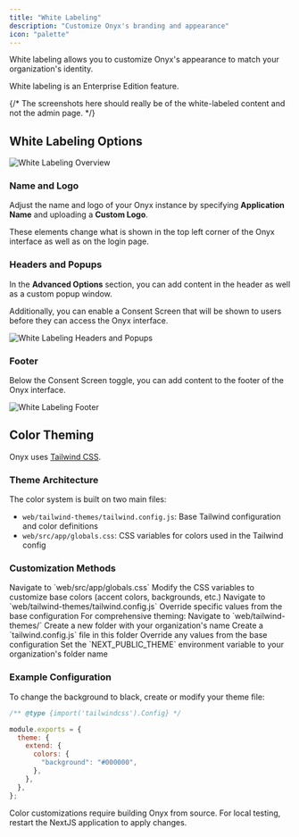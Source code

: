 ```yaml
---
title: "White Labeling"
description: "Customize Onyx's branding and appearance"
icon: "palette"
---
```


White labeling allows you to customize Onyx's appearance to match your organization's identity.

<Note>
  White labeling is an Enterprise Edition feature.
</Note>

{/* The screenshots here should really be of the white-labeled content and not the admin page. */}

## White Labeling Options

<img className="rounded-image" src="/assets/admin/advanced_configs/whitelabeling_overview.png" alt="White Labeling Overview" />

### Name and Logo

Adjust the name and logo of your Onyx instance by specifying **Application Name** and uploading a **Custom Logo**.

These elements change what is shown in the top left corner of the Onyx interface as well as on the login page.

### Headers and Popups

In the **Advanced Options** section, you can add content in the header as well as a custom popup window.

Additionally, you can enable a Consent Screen that will be shown to users before they can access the Onyx interface.

<img className="rounded-image" src="/assets/admin/advanced_configs/whitelabeling_advanced.png" alt="White Labeling Headers and Popups" />

### Footer

Below the Consent Screen toggle, you can add content to the footer of the Onyx interface.

<img className="rounded-image" src="/assets/admin/advanced_configs/whitelabeling_footer.png" alt="White Labeling Footer" />

## Color Theming

Onyx uses [Tailwind CSS](https://tailwindcss.com/).

### Theme Architecture

The color system is built on two main files:

- `web/tailwind-themes/tailwind.config.js`: Base Tailwind configuration and color definitions
- `web/src/app/globals.css`: CSS variables for colors used in the Tailwind config

### Customization Methods

<AccordionGroup>
<Accordion title="Method 1: Direct CSS Variable Modification">
<Steps>
  <Step title="Navigate to globals.css">
    Navigate to `web/src/app/globals.css`
  </Step>

  <Step title="Modify CSS variables">
    Modify the CSS variables to customize base colors (accent colors, backgrounds, etc.)
  </Step>
</Steps>
</Accordion>

<Accordion title="Method 2: Tailwind Config Override">
<Steps>
  <Step title="Navigate to Tailwind config">
    Navigate to `web/tailwind-themes/tailwind.config.js`
  </Step>

  <Step title="Override configuration values">
    Override specific values from the base configuration
  </Step>
</Steps>
</Accordion>

<Accordion title="Method 3: Organization-Specific Theme (Recommended)">
For comprehensive theming:

<Steps>
  <Step title="Navigate to themes directory">
    Navigate to `web/tailwind-themes/`
  </Step>

  <Step title="Create organization folder">
    Create a new folder with your organization's name
  </Step>

  <Step title="Create Tailwind config">
    Create a `tailwind.config.js` file in this folder
  </Step>

  <Step title="Override base configuration">
    Override any values from the base configuration
  </Step>

  <Step title="Set environment variable">
    Set the `NEXT_PUBLIC_THEME` environment variable to your organization's folder name
  </Step>
</Steps>
</Accordion>
</AccordionGroup>

### Example Configuration

To change the background to black, create or modify your theme file:

```javascript
/** @type {import('tailwindcss').Config} */

module.exports = {
  theme: {
    extend: {
      colors: {
        "background": "#000000",
      },
    },
  },
};
```

<Warning>
  Color customizations require building Onyx from source. For local testing,
  restart the NextJS application to apply changes.
</Warning>
